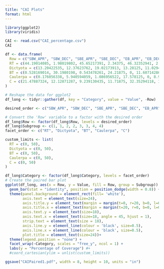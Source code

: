 ```yaml
---
title: "CAI Plots"
format: html
---
```



```r
library(ggplot2)
library(viridis)
```

```r
CAI <- read.csv("CAI_percentage.csv")
CAI
```

```r
df <- data.frame(
  Row = c("SBW_APR", "SBW_DEC", "SBE_APR", "SBE_DEC", "EB_APR", "EB_DEC", "CB_APR", "CB_DEC"),
  RT = c(44.19014085, 1.98019802, 45.65217391, 2.34375, 46.32352941, 2.232142857, 28.88888889, 0.294117647),
  Dictyota = c(13.20422535, 12.37623762, 19.02173913, 13.28125, 11.02941176, 23.21428571, 12.5, 7.058823529),
  BT = c(0.528169014, 30.1980198, 0.543478261, 24.21875, 0, 11.60714286, 0, 0.588235294),
  Caulerpa = c(0.176056338, 5.940594059, 1.086956522, 17.578125, 0, 8.928571429, 1.388888889, 28.52941176),
  C = c(21.47887324, 12.12871287, 9.239130435, 11.71875, 32.35294118, 18.30357143, 21.66666667, 21.47058824)
)

# Reshape the data for ggplot2
df_long <- tidyr::gather(df, key = "Category", value = "Value", -Row)

desired_order <- c("SBW_APR", "SBW_DEC", "SBE_APR", "SBE_DEC", "EB_APR", "EB_DEC", "CB_APR", "CB_DEC")

# Convert the 'Row' variable to a factor with the desired order
df_long$Row <- factor(df_long$Row, levels = desired_order)
df_long$Subgroup <- c(1, 1, 2, 2, 3, 3, 4, 4)
facet_order <- c("RT", "Dictyota", "BT", "Caulerpa", "C")

custom_limits <- list(
  RT = c(0, 50),
  Dictyota = c(0, 50),
  BT = c(0, 50),
  Caulerpa = c(0, 50),
  C = c(0, 50)
)

df_long$Category <- factor(df_long$Category, levels = facet_order)
# Create the paired bar plot
ggplot(df_long, aes(x = Row, y = Value, fill = Row, group = Subgroup)) +
  geom_bar(stat = "identity", position = position_dodge(width = 0.8)) +
  theme(panel.background = element_rect(fill= 'white'),
        axis.text = element_text(size=24),
        axis.title.y = element_text(margin = margin(t=0, r=20, b=0, l=0), size = 18),
        axis.title.x = element_text(margin = margin(t=20, r=0, b=0, l=0), size = 18),
        axis.text.y = element_text(size=18),
        axis.text.x = element_text(size=18, angle = 45, hjust = 1),
        strip.text = element_text(size = 18),
        axis.line.y = element_line(colour = 'black', size=0.5),
        axis.line.x = element_line(colour = 'black', size=0.5),
        plot.title = element_text(size=24))+
  theme(legend.position = "none") +
  facet_wrap(~Category, scales = "free_y", ncol = 1) +
  labs(y = "Percentage of Coverage") #+
  #coord_cartesian(ylim = unlist(custom_limits))

ggsave("CAIPaired1.pdf", width = 8, height = 10, units = "in")
```
